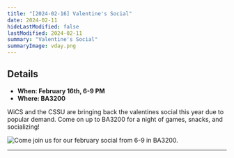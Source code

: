 ```yaml
---
title: "[2024-02-16] Valentine's Social"
date: 2024-02-11
hideLastModified: false
lastModified: 2024-02-11
summary: "Valentine's Social"
summaryImage: vday.png
---
```



## Details

- **When: February 16th, 6-9 PM**
- **Where: BA3200**

WiCS and the CSSU are bringing back the valentines social this year due to popular demand. Come on up to BA3200 for a night of games, snacks, and socializing!

![Come join us for our february social from 6-9 in BA3200. ](vday.png)

---